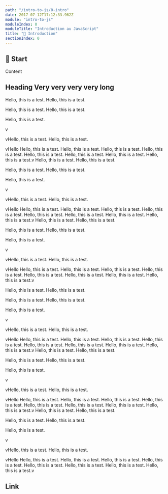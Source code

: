 ```yaml
---
path: "/intro-to-js/0-intro"
date: 2017-07-12T17:12:33.962Z
module: "intro-to-js"
moduleIndex: 0
moduleTitle: "Introduction au JavaScript"
title: "🏀 Introduction"
sectionIndex: 0
---
```


## 🏀 Start

Content

## Heading Very very very very long

<BlockLink to="https://www.color-hex.com/color/2f2f30" title="Color link"/>

Hello, this is a test.
Hello, this is a test.

Hello, this is a test.
Hello, this is a test.

Hello, this is a test.

v

vHello, this is a test.
Hello, this is a test.

vHello
Hello, this is a test.
Hello, this is a test.
Hello, this is a test.
Hello, this is a test.
Hello, this is a test.
Hello, this is a test.
Hello, this is a test.
Hello, this is a test.v
Hello, this is a test.
Hello, this is a test.

Hello, this is a test.
Hello, this is a test.

Hello, this is a test.

v

vHello, this is a test.
Hello, this is a test.

vHello
Hello, this is a test.
Hello, this is a test.
Hello, this is a test.
Hello, this is a test.
Hello, this is a test.
Hello, this is a test.
Hello, this is a test.
Hello, this is a test.v
Hello, this is a test.
Hello, this is a test.

Hello, this is a test.
Hello, this is a test.

Hello, this is a test.

v

vHello, this is a test.
Hello, this is a test.

vHello
Hello, this is a test.
Hello, this is a test.
Hello, this is a test.
Hello, this is a test.
Hello, this is a test.
Hello, this is a test.
Hello, this is a test.
Hello, this is a test.v

Hello, this is a test.
Hello, this is a test.

Hello, this is a test.
Hello, this is a test.

Hello, this is a test.

v

vHello, this is a test.
Hello, this is a test.

vHello
Hello, this is a test.
Hello, this is a test.
Hello, this is a test.
Hello, this is a test.
Hello, this is a test.
Hello, this is a test.
Hello, this is a test.
Hello, this is a test.v
Hello, this is a test.
Hello, this is a test.

Hello, this is a test.
Hello, this is a test.

Hello, this is a test.

v

vHello, this is a test.
Hello, this is a test.

vHello
Hello, this is a test.
Hello, this is a test.
Hello, this is a test.
Hello, this is a test.
Hello, this is a test.
Hello, this is a test.
Hello, this is a test.
Hello, this is a test.v
Hello, this is a test.
Hello, this is a test.

Hello, this is a test.
Hello, this is a test.

Hello, this is a test.

v

vHello, this is a test.
Hello, this is a test.

vHello
Hello, this is a test.
Hello, this is a test.
Hello, this is a test.
Hello, this is a test.
Hello, this is a test.
Hello, this is a test.
Hello, this is a test.
Hello, this is a test.v

## Link
